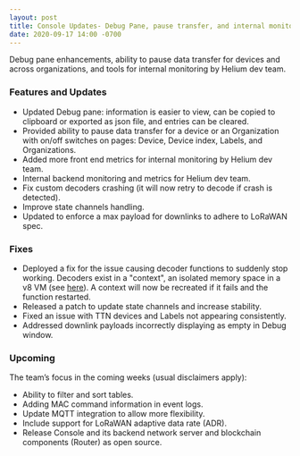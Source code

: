 ```yaml
---
layout: post
title: Console Updates- Debug Pane, pause transfer, and internal monitoring
date: 2020-09-17 14:00 -0700
---
```


Debug pane enhancements, ability to pause data transfer for devices and across organizations, and
tools for internal monitoring by Helium dev team.

<!--truncate-->

### Features and Updates

- Updated Debug pane: information is easier to view, can be copied to clipboard or exported as json
  file, and entries can be cleared.
- Provided ability to pause data transfer for a device or an Organization with on/off switches on
  pages: Device, Device index, Labels, and Organizations.
- Added more front end metrics for internal monitoring by Helium dev team.
- Internal backend monitoring and metrics for Helium dev team.
- Fix custom decoders crashing (it will now retry to decode if crash is detected).
- Improve state channels handling.
- Updated to enforce a max payload for downlinks to adhere to LoRaWAN spec.

### Fixes

- Deployed a fix for the issue causing decoder functions to suddenly stop working. Decoders exist in
  a "context", an isolated memory space in a v8 VM (see
  [here](https://github.com/helium/erlang_v8)). A context will now be recreated if it fails and the
  function restarted.
- Released a patch to update state channels and increase stability.
- Fixed an issue with TTN devices and Labels not appearing consistently.
- Addressed downlink payloads incorrectly displaying as empty in Debug window.

### Upcoming

The team’s focus in the coming weeks (usual disclaimers apply):

- Ability to filter and sort tables.
- Adding MAC command information in event logs.
- Update MQTT integration to allow more flexibility.
- Include support for LoRaWAN adaptive data rate (ADR).
- Release Console and its backend network server and blockchain components (Router) as open source.
